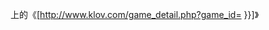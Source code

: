 {{link-en|Killer List of Videogames|Killer List of Videogames}}上的《[http://www.klov.com/game_detail.php?game_id={{{id}}} {{{name|{{PAGENAME}}}}}]》<noinclude>
[[Category:电子游戏外部链接模板|{{PAGENAME}}]]
[[Category:外部资源模板|{{PAGENAME}}]]
</noinclude>